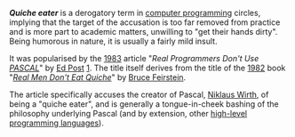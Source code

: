 '''''Quiche eater''''' is a derogatory term in [[computer programming]] circles, implying that the target of the accusation is too far removed from practice and is more part to academic matters, unwilling to "get their hands dirty". Being humorous in nature, it is usually a fairly mild insult.

It was popularised by the [[1983]] article "''Real Programmers Don't Use [[Pascal programming language|PASCAL]]''" by [[Ed Post]] [http://www.cse.buffalo.edu/~kensmith/rpgm.txt]. The title itself derives from the title of the [[1982]] book "''[[Real Men Don't Eat Quiche]]''" by [[Bruce Feirstein]].

The article specifically accuses the creator of Pascal, [[Niklaus Wirth]], of being a "quiche eater", and is generally a tongue-in-cheek bashing of the philosophy underlying Pascal (and by extension, other [[high-level programming language]]s).

{{compu-lang-stub}}